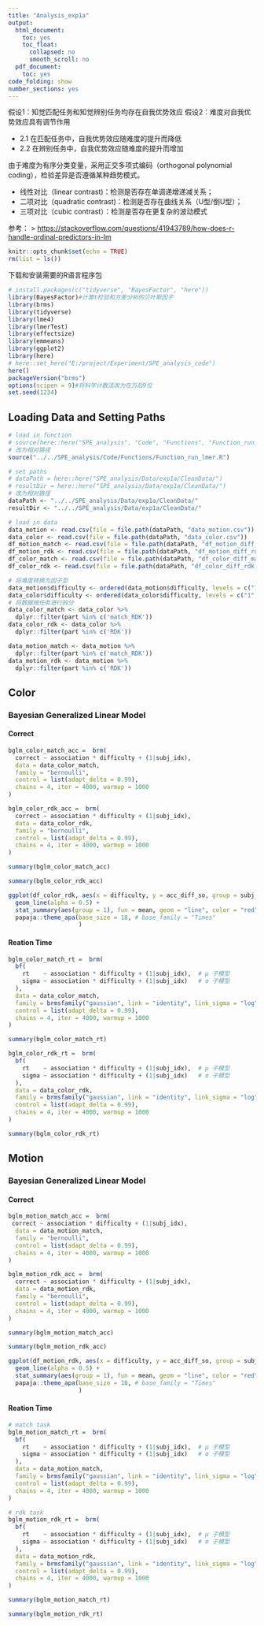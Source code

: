 ```yaml
---
title: "Analysis_exp1a"
output:
  html_document:
    toc: yes
    toc_float:
      collapsed: no
      smooth_scroll: no
  pdf_document:
    toc: yes
code_folding: show
number_sections: yes
---
```


假设1：知觉匹配任务和知觉辨别任务均存在自我优势效应 假设2：难度对自我优势效应具有调节作用

-   2.1 在匹配任务中，自我优势效应随难度的提升而降低
-   2.2 在辨别任务中，自我优势效应随难度的提升而增加

由于难度为有序分类变量，采用正交多项式编码（orthogonal polynomial coding），检验差异是否遵循某种趋势模式。

-   线性对比（linear contrast)：检测是否存在单调递增递减关系；
-   二项对比（quadratic contrast)：检测是否存在曲线关系（U型/倒U型）；
-   三项对比（cubic contrast）：检测是否存在更复杂的波动模式

参考： \> <https://stackoverflow.com/questions/41943789/how-does-r-handle-ordinal-predictors-in-lm>

```r
knitr::opts_chunk$set(echo = TRUE)
rm(list = ls())
```

下载和安装需要的R语言程序包

```r
# install.packages(c("tidyverse", "BayesFactor", "here"))
library(BayesFactor)#计算t检验和方差分析的贝叶斯因子
library(brms)
library(tidyverse)
library(lme4)
library(lmerTest)
library(effectsize)
library(emmeans)
library(ggplot2)
library(here)
# here::set_here("E:/project/Experiment/SPE_analysis_code")
here()
packageVersion("brms")
options(scipen = 9)#将科学计数法改为在万后9位
set.seed(1234)
```

## Loading Data and Setting Paths

```r
# load in function
# source(here::here("SPE_analysis", "Code", "Functions", "Function_run_lmer.R"))
# 改为相对路径
source("../../SPE_analysis/Code/Functions/Function_run_lmer.R")

# set paths
# dataPath = here::here("SPE_analysis/Data/exp1a/CleanData/")
# resultDir = here::here("SPE_analysis/Data/exp1a/CleanData/")
# 改为相对路径
dataPath <- "../../SPE_analysis/Data/exp1a/CleanData/"
resultDir <- "../../SPE_analysis/Data/exp1a/CleanData/"

# load in data
data_motion <- read.csv(file = file.path(dataPath, "data_motion.csv"))
data_color <- read.csv(file = file.path(dataPath, "data_color.csv"))
df_motion_match <- read.csv(file = file.path(dataPath, "df_motion_diff_match.csv"))
df_motion_rdk <- read.csv(file = file.path(dataPath, "df_motion_diff_rdk.csv"))
df_color_match <- read.csv(file = file.path(dataPath, "df_color_diff_match.csv"))
df_color_rdk <- read.csv(file = file.path(dataPath, "df_color_diff_rdk.csv"))

# 将难度转换为因子型
data_motion$difficulty <- ordered(data_motion$difficulty, levels = c("1", "2", "3", "4"))
data_color$difficulty <- ordered(data_color$difficulty, levels = c("1", "2", "3", "4"))
# 将数据按任务进行拆分
data_color_match <- data_color %>%
  dplyr::filter(part %in% c('match_RDK'))
data_color_rdk <- data_color %>%
  dplyr::filter(part %in% c('RDK'))

data_motion_match <- data_motion %>%
  dplyr::filter(part %in% c('match_RDK'))
data_motion_rdk <- data_motion %>%
  dplyr::filter(part %in% c('RDK'))
```

## Color

### Bayesian Generalized Linear Model
#### Correct

```r
bglm_color_match_acc =  brm(
  correct ~ association * difficulty + (1|subj_idx),
  data = data_color_match,
  family = "bernoulli",
  control = list(adapt_delta = 0.99),
  chains = 4, iter = 4000, warmup = 1000
)

bglm_color_rdk_acc =  brm(
  correct ~ association * difficulty + (1|subj_idx),
  data = data_color_rdk,
  family = "bernoulli",
  control = list(adapt_delta = 0.99),
  chains = 4, iter = 4000, warmup = 1000
)
```

```r
summary(bglm_color_match_acc)
```

```r
summary(bglm_color_rdk_acc)
```


```r
ggplot(df_color_rdk, aes(x = difficulty, y = acc_diff_so, group = subj_idx)) +
  geom_line(alpha = 0.5) +
  stat_summary(aes(group = 1), fun = mean, geom = "line", color = "red", size = 1) + labs(title = "SPE Across Difficulty Levels(Color rdk task ACC)") +
  papaja::theme_apa(base_size = 18, # base_family = "Times"
                    )
```

#### Reation Time

```r
bglm_color_match_rt =  brm(
  bf(
    rt    ~ association * difficulty + (1|subj_idx),  # μ 子模型
    sigma ~ association * difficulty + (1|subj_idx)   # σ 子模型
  ),
  data = data_color_match,
  family = brmsfamily("gaussian", link = "identity", link_sigma = "log"),
  control = list(adapt_delta = 0.99),
  chains = 4, iter = 4000, warmup = 1000
)
```

```r
summary(bglm_color_match_rt)
```

```r
bglm_color_rdk_rt =  brm(
  bf(
    rt    ~ association * difficulty + (1|subj_idx),  # μ 子模型
    sigma ~ association * difficulty + (1|subj_idx)   # σ 子模型
  ),
  data = data_color_rdk,
  family = brmsfamily("gaussian", link = "identity", link_sigma = "log"),
  control = list(adapt_delta = 0.99),
  chains = 4, iter = 4000, warmup = 1000
)
```

```r
summary(bglm_color_rdk_rt)
```

## Motion

### Bayesian Generalized Linear Model

#### Correct

```r
bglm_motion_match_acc =  brm(
 correct ~ association * difficulty + (1|subj_idx),
  data = data_motion_match,
  family = "bernoulli",
  control = list(adapt_delta = 0.99),
  chains = 4, iter = 4000, warmup = 1000
)

bglm_motion_rdk_acc =  brm(
  correct ~ association * difficulty + (1|subj_idx),
  data = data_motion_rdk,
  family = "bernoulli",
  control = list(adapt_delta = 0.99),
  chains = 4, iter = 4000, warmup = 1000
)
```

```r
summary(bglm_motion_match_acc)
```

```r
summary(bglm_motion_rdk_acc)
```


```r
ggplot(df_motion_rdk, aes(x = difficulty, y = acc_diff_so, group = subj_idx)) +
  geom_line(alpha = 0.5) +
  stat_summary(aes(group = 1), fun = mean, geom = "line", color = "red", size = 1) + labs(title = "SPE Across Difficulty Levels(Motion rdk task ACC)") +
  papaja::theme_apa(base_size = 18, # base_family = "Times"
                    )
```

#### Reation Time

```r
# match task
bglm_motion_match_rt =  brm(
  bf(
    rt    ~ association * difficulty + (1|subj_idx),  # μ 子模型
    sigma ~ association * difficulty + (1|subj_idx)   # σ 子模型
  ),
  data = data_motion_match,
  family = brmsfamily("gaussian", link = "identity", link_sigma = "log"),
  control = list(adapt_delta = 0.99),
  chains = 4, iter = 4000, warmup = 1000
)

# rdk task
bglm_motion_rdk_rt =  brm(
  bf(
    rt    ~ association * difficulty + (1|subj_idx),  # μ 子模型
    sigma ~ association * difficulty + (1|subj_idx)   # σ 子模型
  ),
  data = data_motion_rdk,
  family = brmsfamily("gaussian", link = "identity", link_sigma = "log"),
  control = list(adapt_delta = 0.99),
  chains = 4, iter = 4000, warmup = 1000
)
```

```r
summary(bglm_motion_match_rt)
```


```r
summary(bglm_motion_rdk_rt)
```


